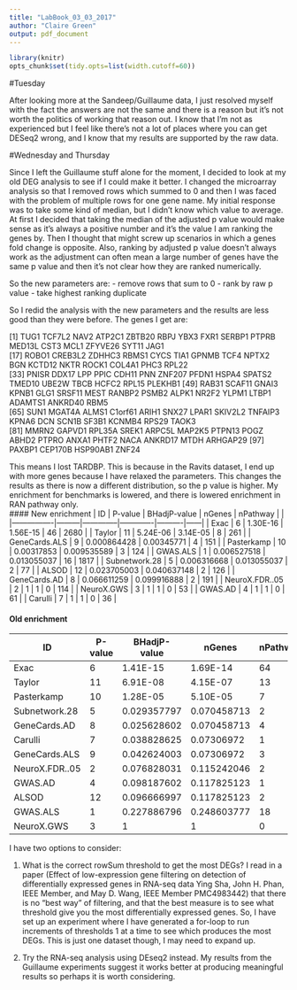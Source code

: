 ```yaml
---
title: "LabBook_03_03_2017"
author: "Claire Green"
output: pdf_document
---
```


```r
library(knitr)
opts_chunk$set(tidy.opts=list(width.cutoff=60))
```

#Tuesday

After looking more at the Sandeep/Guillaume data, I just resolved myself with the fact the answers are not the same and there is a reason but it's not worth the politics of working that reason out. I know that I'm not as experienced but I feel like there's not a lot of places where you can get DESeq2 wrong, and I know that my results are supported by the raw data. 

#Wednesday and Thursday

Since I left the Guillaume stuff alone for the moment, I decided to look at my old DEG analysis to see if I could make it better. I changed the microarray analysis so that I removed rows which summed to 0 and then I was faced with the problem of multiple rows for one gene name. My initial response was to take some kind of median, but I didn't know which value to average. At first I decided that taking the median of the adjusted p value would make sense as it's always a positive number and it's the value I am ranking the genes by. Then I thought that might screw up scenarios in which a genes fold change is opposite. Also, ranking by adjusted p value doesn't always work as the adjustment can often mean a large number of genes have the same p value and then it's not clear how they are ranked numerically. 

So the new parameters are:
- remove rows that sum to 0
- rank by raw p value
- take highest ranking duplicate

So I redid the analysis with the new parameters and the results are less good than they were before. The genes I get are:

 [1] TUG1     TCF7L2   NAV2     ATP2C1   ZBTB20   RBPJ     YBX3     FXR1     SERBP1   PTPRB    MED13L   CST3     MCL1     ZFYVE26  SYT11    JAG1    
 [17] ROBO1    CREB3L2  ZDHHC3   RBMS1    CYCS     TIA1     GPNMB    TCF4     NPTX2    BGN      KCTD12   NKTR     ROCK1    COL4A1   PHC3     RPL22   
 [33] PNISR    DDX17    LPP      PPIC     CDH11    PNN      ZNF207   PFDN1    HSPA4    SPATS2   TMED10   UBE2W    TBCB     HCFC2    RPL15    PLEKHB1 
 [49] RAB31    SCAF11   GNAI3    KPNB1    GLG1     SRSF11   MEST     RANBP2   PSMB2    ALPK1    NR2F2    YLPM1    LTBP1    ADAMTS1  ANKRD40  RBM5    
 [65] SUN1     MGAT4A   ALMS1    C1orf61  ARIH1    SNX27    LPAR1    SKIV2L2  TNFAIP3  KPNA6    DCN      SCN1B    SF3B1    KCNMB4   RPS29    TAOK3   
 [81] MMRN2    GAPVD1   RPL35A   SREK1    ARPC5L   MAP2K5   PTPN13   POGZ     ABHD2    PTPRO    ANXA1    PHTF2    NACA     ANKRD17  MTDH     ARHGAP29
 [97] PAXBP1   CEP170B  HSP90AB1 ZNF24
 
 
 This means I lost TARDBP. This is because in the Ravits dataset, I end up with more genes because I have relaxed the parameters. This changes the results as there is now a different distribution, so the p value is higher. My enrichment for benchmarks is lowered, and there is lowered enrichment in RAN pathway only.  
#### New enrichment
| ID             | P-value | BHadjP-value | nGenes      | nPathway |      |
|----------------|---------|--------------|-------------|----------|------|
| Exac           | 6       | 1.30E-16     | 1.56E-15    | 46       | 2680 |
| Taylor         | 11      | 5.24E-06     | 3.14E-05    | 8        | 261  |
| GeneCards.ALS  | 9       | 0.000864428  | 0.00345771  | 4        | 151  |
| Pasterkamp     | 10      | 0.00317853   | 0.009535589 | 3        | 124  |
| GWAS.ALS       | 1       | 0.006527518  | 0.013055037 | 16       | 1817 |
| Subnetwork.28  | 5       | 0.006316668  | 0.013055037 | 2        | 77   |
| ALSOD          | 12      | 0.023705003  | 0.040637148 | 2        | 126  |
| GeneCards.AD   | 8       | 0.066611259  | 0.099916888 | 2        | 191  |
| NeuroX.FDR..05 | 2       | 1            | 1           | 0        | 114  |
| NeuroX.GWS     | 3       | 1            | 1           | 0        | 53   |
| GWAS.AD        | 4       | 1            | 1           | 0        | 61   |
| Carulli        | 7       | 1            | 1           | 0        | 36   |

#### Old enrichment
| ID             | P-value | BHadjP-value | nGenes      | nPathway |      |
|----------------|---------|--------------|-------------|----------|------|
| Exac           | 6       | 1.41E-15     | 1.69E-14    | 64       | 2680 |
| Taylor         | 11      | 6.91E-08     | 4.15E-07    | 13       | 261  |
| Pasterkamp     | 10      | 1.28E-05     | 5.10E-05    | 7        | 124  |
| Subnetwork.28  | 5       | 0.029357797  | 0.070458713 | 2        | 77   |
| GeneCards.AD   | 8       | 0.025628602  | 0.070458713 | 4        | 191  |
| Carulli        | 7       | 0.038828625  | 0.07306972  | 1        | 36   |
| GeneCards.ALS  | 9       | 0.042624003  | 0.07306972  | 3        | 151  |
| NeuroX.FDR..05 | 2       | 0.076828031  | 0.115242046 | 2        | 114  |
| GWAS.AD        | 4       | 0.098187602  | 0.117825123 | 1        | 61   |
| ALSOD          | 12      | 0.096666997  | 0.117825123 | 2        | 126  |
| GWAS.ALS       | 1       | 0.227886796  | 0.248603777 | 18       | 1817 |
| NeuroX.GWS     | 3       | 1            | 1           | 0        | 53   |
 
 I have two options to consider:
 
 1) What is the correct rowSum threshold to get the most DEGs? I read in a paper (Effect of low-expression gene filtering on detection of differentially expressed genes in RNA-seq data Ying Sha, John H. Phan, IEEE Member, and May D. Wang, IEEE Member PMC4983442) that there is no "best way" of filtering, and that the best measure is to see what threshold give you the most differentially expressed genes. So, I have set up an experiment where I have generated a for-loop to run increments of thresholds 1 at a time to see which produces the most DEGs. This is just one dataset though, I may need to expand up.
 
 2) Try the RNA-seq analysis using DEseq2 instead. My results from the Guillaume experiments suggest it works better at producing meaningful results so perhaps it is worth considering.
 
 
 